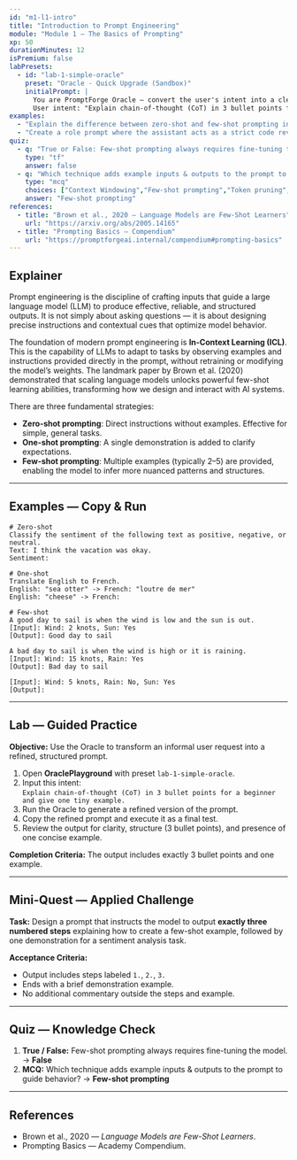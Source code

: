```yaml
---
id: "m1-l1-intro"
title: "Introduction to Prompt Engineering"
module: "Module 1 — The Basics of Prompting"
xp: 50
durationMinutes: 12
isPremium: false
labPresets:
  - id: "lab-1-simple-oracle"
    preset: "Oracle - Quick Upgrade (Sandbox)"
    initialPrompt: |
      You are PromptForge Oracle — convert the user's intent into a clear, copy-paste prompt that will produce **concise, structured, and actionable** output from a large language model. Return only the upgraded prompt inside triple backticks.
      User intent: "Explain chain-of-thought (CoT) in 3 bullet points for a beginner and give one tiny example."
examples:
  - "Explain the difference between zero-shot and few-shot prompting in 2 sentences."
  - "Create a role prompt where the assistant acts as a strict code reviewer."
quiz:
  - q: "True or False: Few-shot prompting always requires fine-tuning the model."
    type: "tf"
    answer: false
  - q: "Which technique adds example inputs & outputs to the prompt to guide behavior?"
    type: "mcq"
    choices: ["Context Windowing","Few-shot prompting","Token pruning","Model ensembling"]
    answer: "Few-shot prompting"
references:
  - title: "Brown et al., 2020 — Language Models are Few-Shot Learners"
    url: "https://arxiv.org/abs/2005.14165"
  - title: "Prompting Basics — Compendium"
    url: "https://promptforgeai.internal/compendium#prompting-basics"
---
```


<LessonHeader title="Introduction to Prompt Engineering" xp={50} duration={12} belt="White" />

## Explainer

Prompt engineering is the discipline of crafting inputs that guide a large language model (LLM) to produce effective, reliable, and structured outputs. It is not simply about asking questions — it is about designing precise instructions and contextual cues that optimize model behavior.

The foundation of modern prompt engineering is **In-Context Learning (ICL)**. This is the capability of LLMs to adapt to tasks by observing examples and instructions provided directly in the prompt, without retraining or modifying the model’s weights. The landmark paper by Brown et al. (2020) demonstrated that scaling language models unlocks powerful few-shot learning abilities, transforming how we design and interact with AI systems.

There are three fundamental strategies:
- **Zero-shot prompting**: Direct instructions without examples. Effective for simple, general tasks.
- **One-shot prompting**: A single demonstration is added to clarify expectations.
- **Few-shot prompting**: Multiple examples (typically 2–5) are provided, enabling the model to infer more nuanced patterns and structures.

---

## Examples — Copy & Run

```text
# Zero-shot
Classify the sentiment of the following text as positive, negative, or neutral.
Text: I think the vacation was okay.
Sentiment:

# One-shot
Translate English to French.
English: "sea otter" -> French: "loutre de mer"
English: "cheese" -> French:

# Few-shot
A good day to sail is when the wind is low and the sun is out.
[Input]: Wind: 2 knots, Sun: Yes
[Output]: Good day to sail

A bad day to sail is when the wind is high or it is raining.
[Input]: Wind: 15 knots, Rain: Yes
[Output]: Bad day to sail

[Input]: Wind: 5 knots, Rain: No, Sun: Yes
[Output]:
```

---

## Lab — Guided Practice

**Objective:** Use the Oracle to transform an informal user request into a refined, structured prompt.

1. Open **OraclePlayground** with preset `lab-1-simple-oracle`.
2. Input this intent:  
   `Explain chain-of-thought (CoT) in 3 bullet points for a beginner and give one tiny example.`
3. Run the Oracle to generate a refined version of the prompt.
4. Copy the refined prompt and execute it as a final test.
5. Review the output for clarity, structure (3 bullet points), and presence of one concise example.

**Completion Criteria:** The output includes exactly 3 bullet points and one example.

---

## Mini-Quest — Applied Challenge

**Task:** Design a prompt that instructs the model to output **exactly three numbered steps** explaining how to create a few-shot example, followed by one demonstration for a sentiment analysis task.

**Acceptance Criteria:**
- Output includes steps labeled `1.`, `2.`, `3.`
- Ends with a brief demonstration example.
- No additional commentary outside the steps and example.

---

## Quiz — Knowledge Check

1. **True / False:** Few-shot prompting always requires fine-tuning the model. → **False**
2. **MCQ:** Which technique adds example inputs & outputs to the prompt to guide behavior? → **Few-shot prompting**

---

## References

- Brown et al., 2020 — *Language Models are Few-Shot Learners*.  
- Prompting Basics — Academy Compendium.
